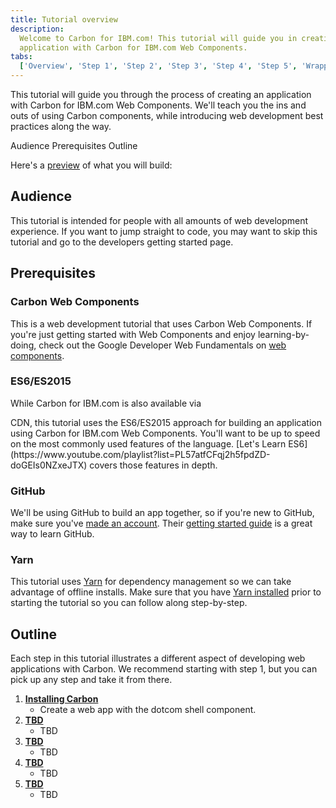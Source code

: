 ```yaml
---
title: Tutorial overview
description:
  Welcome to Carbon for IBM.com! This tutorial will guide you in creating an
  application with Carbon for IBM.com Web Components.
tabs:
  ['Overview', 'Step 1', 'Step 2', 'Step 3', 'Step 4', 'Step 5', 'Wrapping up']
---
```



<PageDescription>

This tutorial will guide you through the process of creating an application with Carbon for IBM.com Web Components. We'll teach you the ins and outs of using Carbon components, while introducing web development best practices along the way.

</PageDescription>

<AnchorLinks>

<AnchorLink>Audience</AnchorLink>
<AnchorLink>Prerequisites</AnchorLink>
<AnchorLink>Outline</AnchorLink>

</AnchorLinks>

Here's a
[preview](https://carbon-design-system.github.io/carbon-for-ibm-dotcom-tutorial/step-5/)
of what you will build:

<Preview
  height="400"
  title="Carbon for IBM.com Tutorial"
  src="https://carbon-design-system.github.io/carbon-for-ibm-dotcom-tutorial/step-5/"
  frameborder="no"
  allowtransparency="true"
  allowfullscreen="true"
/>

## Audience

This tutorial is intended for people with all amounts of web development
experience. If you want to jump straight to code, you may want to skip this
tutorial and go to the <Link to="/developing">developers getting started</Link>
page.

## Prerequisites

### Carbon Web Components

This is a web development tutorial that uses Carbon Web Components. If you're
just getting started with Web Components and enjoy learning-by-doing, check out
the Google Developer Web Fundamentals on
[web components](https://developers.google.com/web/fundamentals/web-components).

### ES6/ES2015

While Carbon for IBM.com is also available via
<Link to="/developing/frameworks/web-components#install-via-cdn">CDN</Link>,
this tutorial uses the ES6/ES2015 approach for building an application using
Carbon for IBM.com Web Components. You'll want to be up to speed on the most
commonly used features of the language.
[Let's Learn ES6](https://www.youtube.com/playlist?list=PL57atfCFqj2h5fpdZD-doGEIs0NZxeJTX)
covers those features in depth.

### GitHub

We'll be using GitHub to build an app together, so if you're new to GitHub, make
sure you've [made an account](https://github.com/join). Their
[getting started guide](https://guides.github.com/activities/hello-world) is a
great way to learn GitHub.

### Yarn

This tutorial uses [Yarn](https://yarnpkg.com) for dependency management so we
can take advantage of offline installs. Make sure that you have
[Yarn installed](https://yarnpkg.com/en/docs/install) prior to starting the
tutorial so you can follow along step-by-step.

## Outline

Each step in this tutorial illustrates a different aspect of developing web
applications with Carbon. We recommend starting with step 1, but you can pick up
any step and take it from there.

1. [**Installing Carbon**](/developing/web-components-tutorial/step-1)
   - Create a web app with the dotcom shell component.
2. [**TBD**](/developing/web-components-tutorial/step-2)
   - TBD
3. [**TBD**](/developing/web-components-tutorial/step-3)
   - TBD
4. [**TBD**](/developing/web-components-tutorial/step-4)
   - TBD
5. [**TBD**](/developing/web-components-tutorial/step-5)
   - TBD
